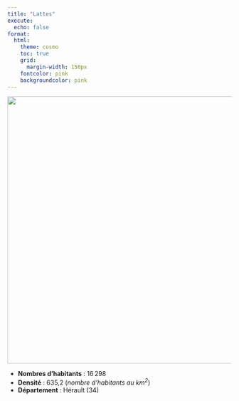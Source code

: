 ```yaml
---
title: "Lattes"
execute:
  echo: false
format:
  html:
    theme: cosmo
    toc: true
    grid:
      margin-width: 150px
    fontcolor: pink
    backgroundcolor: pink
---
```


![](lattes.svg){width=600px}

* **Nombres d'habitants** : 16 298 
* **Densité** : 635,2 (*nombre d'habitants au $km^2$*)
* **Département** : Hérault (34) 

